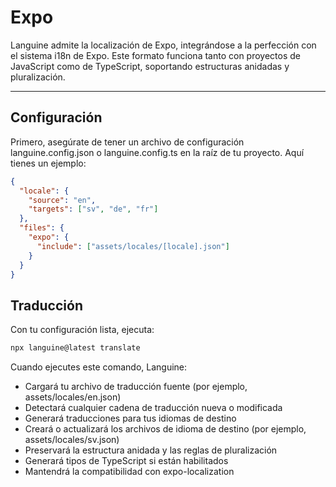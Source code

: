 # Expo

Languine admite la localización de Expo, integrándose a la perfección con el sistema i18n de Expo. Este formato funciona tanto con proyectos de JavaScript como de TypeScript, soportando estructuras anidadas y pluralización.

---

## Configuración

Primero, asegúrate de tener un archivo de configuración languine.config.json o languine.config.ts en la raíz de tu proyecto. Aquí tienes un ejemplo:

```json
{
  "locale": {
    "source": "en",
    "targets": ["sv", "de", "fr"]
  },
  "files": {
    "expo": {
      "include": ["assets/locales/[locale].json"]
    }
  }
}
```

## Traducción

Con tu configuración lista, ejecuta:

```bash
npx languine@latest translate
```

Cuando ejecutes este comando, Languine:

- Cargará tu archivo de traducción fuente (por ejemplo, assets/locales/en.json)
- Detectará cualquier cadena de traducción nueva o modificada
- Generará traducciones para tus idiomas de destino
- Creará o actualizará los archivos de idioma de destino (por ejemplo, assets/locales/sv.json)
- Preservará la estructura anidada y las reglas de pluralización
- Generará tipos de TypeScript si están habilitados
- Mantendrá la compatibilidad con expo-localization
